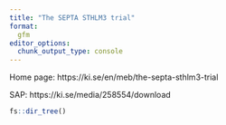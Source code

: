 ```yaml
---
title: "The SEPTA STHLM3 trial"
format: 
  gfm
editor_options: 
  chunk_output_type: console
---
```


Home page: https://ki.se/en/meb/the-septa-sthlm3-trial

SAP: https://ki.se/media/258554/download

```r
fs::dir_tree()
```

